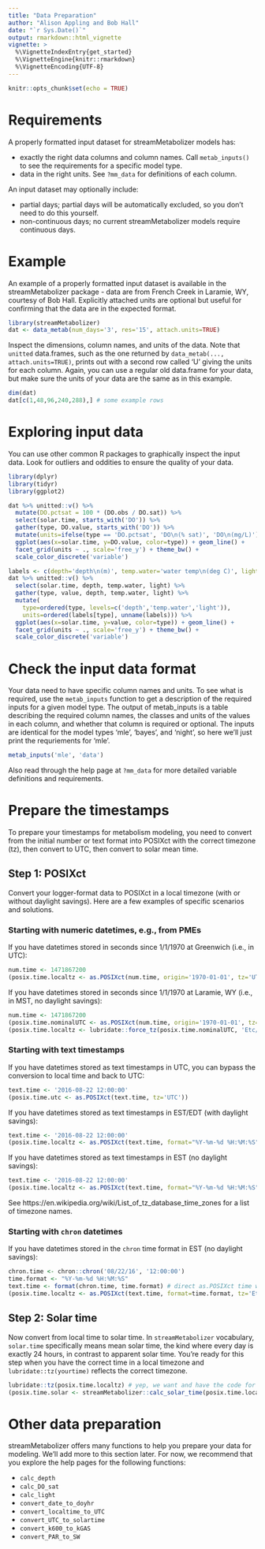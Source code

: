 ```yaml
---
title: "Data Preparation"
author: "Alison Appling and Bob Hall"
date: "`r Sys.Date()`"
output: rmarkdown::html_vignette
vignette: >
  %\VignetteIndexEntry{get_started}
  %\VignetteEngine{knitr::rmarkdown}
  %\VignetteEncoding{UTF-8}
---
```


```r
knitr::opts_chunk$set(echo = TRUE)
```

# Requirements

A properly formatted input dataset for streamMetabolizer models has:

* exactly the right data columns and column names. Call `metab_inputs()` to see the requirements for a specific model type.
* data in the right units. See `?mm_data` for definitions of each column.

An input dataset may optionally include:

* partial days; partial days will be automatically excluded, so you don't need to do this yourself.
* non-continuous days; no current streamMetabolizer models require continuous days.

# Example

An example of a properly formatted input dataset is available in the
streamMetabolizer package - data are from French Creek in Laramie, WY, courtesy
of Bob Hall. Explicitly attached units are optional but useful for confirming
that the data are in the expected format.
```r
library(streamMetabolizer)
dat <- data_metab(num_days='3', res='15', attach.units=TRUE)
```

Inspect the dimensions, column names, and units of the data. Note that `unitted`
data.frames, such as the one returned by `data_metab(..., attach.units=TRUE)`,
prints out with a second row called 'U' giving the units for each column. Again,
you can use a regular old data.frame for your data, but make sure the units of
your data are the same as in this example.
```r
dim(dat)
dat[c(1,48,96,240,288),] # some example rows
```

# Exploring input data

You can use other common R packages to graphically inspect the input data. Look for outliers and oddities to ensure the quality of your data.

```r
library(dplyr)
library(tidyr)
library(ggplot2)
```

```r
dat %>% unitted::v() %>%
  mutate(DO.pctsat = 100 * (DO.obs / DO.sat)) %>%
  select(solar.time, starts_with('DO')) %>%
  gather(type, DO.value, starts_with('DO')) %>%
  mutate(units=ifelse(type == 'DO.pctsat', 'DO\n(% sat)', 'DO\n(mg/L)')) %>%
  ggplot(aes(x=solar.time, y=DO.value, color=type)) + geom_line() + 
  facet_grid(units ~ ., scale='free_y') + theme_bw() +
  scale_color_discrete('variable')
```

```r
labels <- c(depth='depth\n(m)', temp.water='water temp\n(deg C)', light='PAR\n(umol m^-2 s^-1)')
dat %>% unitted::v() %>%
  select(solar.time, depth, temp.water, light) %>%
  gather(type, value, depth, temp.water, light) %>%
  mutate(
    type=ordered(type, levels=c('depth','temp.water','light')),
    units=ordered(labels[type], unname(labels))) %>%
  ggplot(aes(x=solar.time, y=value, color=type)) + geom_line() + 
  facet_grid(units ~ ., scale='free_y') + theme_bw() +
  scale_color_discrete('variable')
```

# Check the input data format

Your data need to have specific column names and units. To see what is required,
use the `metab_inputs` function to get a description of the required inputs for
a given model type. The output of metab_inputs is a table describing the
required column names, the classes and units of the values in each column, and
whether that column is required or optional. The inputs are identical for the
model types 'mle', 'bayes', and 'night', so here we'll just print the
requriements for 'mle'.
```r
metab_inputs('mle', 'data')
```

Also read through the help page at `?mm_data` for more detailed variable definitions and requirements.

# Prepare the timestamps

To prepare your timestamps for metabolism modeling, you need to convert from the
initial number or text format into POSIXct with the correct timezone (tz), then
convert to UTC, then convert to solar mean time.

## Step 1: POSIXct

Convert your logger-format data to POSIXct in a local timezone (with or without
daylight savings). Here are a few examples of specific scenarios and solutions.

### Starting with numeric datetimes, e.g., from PMEs

If you have datetimes stored in seconds since 1/1/1970 at Greenwich (i.e., in UTC):
```r
num.time <- 1471867200
(posix.time.localtz <- as.POSIXct(num.time, origin='1970-01-01', tz='UTC'))
```

If you have datetimes stored in seconds since 1/1/1970 at Laramie, WY (i.e., in MST, no daylight savings):
```r
num.time <- 1471867200
(posix.time.nominalUTC <- as.POSIXct(num.time, origin='1970-01-01', tz='UTC')) # the numbers get treated as UTC no matter what tz you request
(posix.time.localtz <- lubridate::force_tz(posix.time.nominalUTC, 'Etc/GMT+7')) # +7 = mountain standard time
```


### Starting with text timestamps

If you have datetimes stored as text timestamps in UTC, you can bypass the conversion to local time and back to UTC:
```r
text.time <- '2016-08-22 12:00:00'
(posix.time.utc <- as.POSIXct(text.time, tz='UTC'))
```

If you have datetimes stored as text timestamps in EST/EDT (with daylight savings):
```r
text.time <- '2016-08-22 12:00:00'
(posix.time.localtz <- as.POSIXct(text.time, format="%Y-%m-%d %H:%M:%S", tz='America/New_York'))
```

If you have datetimes stored as text timestamps in EST (no daylight savings):
```r
text.time <- '2016-08-22 12:00:00'
(posix.time.localtz <- as.POSIXct(text.time, format="%Y-%m-%d %H:%M:%S", tz='Etc/GMT+5'))
```

See https://en.wikipedia.org/wiki/List_of_tz_database_time_zones for a list of timezone names.


### Starting with `chron` datetimes

If you have datetimes stored in the `chron` time format in EST (no daylight savings):
```r
chron.time <- chron::chron('08/22/16', '12:00:00')
time.format <- "%Y-%m-%d %H:%M:%S"
text.time <- format(chron.time, time.format) # direct as.POSIXct time works poorly
(posix.time.localtz <- as.POSIXct(text.time, format=time.format, tz='Etc/GMT+5'))
```

## Step 2: Solar time

Now convert from local time to solar time. In `streamMetabolizer` vocabulary, 
`solar.time` specifically means mean solar time, the kind where every day is 
exactly 24 hours, in contrast to apparent solar time. You're ready for this step
when you have the correct time in a local timezone and `lubridate::tz(yourtime)`
reflects the correct timezone.

```r
lubridate::tz(posix.time.localtz) # yep, we want and have the code for EST
(posix.time.solar <- streamMetabolizer::calc_solar_time(posix.time.localtz, longitude=-106.3))
```

# Other data preparation

streamMetabolizer offers many functions to help you prepare your data for modeling. We'll add more to this section later. For now, we recommend that you explore the help pages for the following functions:

* `calc_depth`
* `calc_DO_sat`
* `calc_light`
* `convert_date_to_doyhr`
* `convert_localtime_to_UTC`
* `convert_UTC_to_solartime`
* `convert_k600_to_kGAS`
* `convert_PAR_to_SW`
